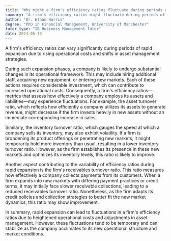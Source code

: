 ```yaml
---
title: "Why might a firm's efficiency ratios fluctuate during periods of rapid expansion?"
summary: "A firm's efficiency ratios might fluctuate during periods of rapid expansion due to increased operational costs and changes in asset management."
author: "Dr. Ethan Harris"
degree: "PhD in Financial Management, University of Manchester"
tutor_type: "IB Business Management Tutor"
date: 2024-05-13
---
```


A firm's efficiency ratios can vary significantly during periods of rapid expansion due to rising operational costs and shifts in asset management strategies.

During such expansion phases, a company is likely to undergo substantial changes in its operational framework. This may include hiring additional staff, acquiring new equipment, or entering new markets. Each of these actions requires considerable investment, which can contribute to increased operational costs. Consequently, a firm's efficiency ratios—metrics that assess how effectively a company employs its assets and liabilities—may experience fluctuations. For example, the asset turnover ratio, which reflects how efficiently a company utilizes its assets to generate revenue, might decrease if the firm invests heavily in new assets without an immediate corresponding increase in sales.

Similarly, the inventory turnover ratio, which gauges the speed at which a company sells its inventory, may also exhibit volatility. If a firm is broadening its product offerings or penetrating new markets, it might temporarily hold more inventory than usual, resulting in a lower inventory turnover ratio. However, as the firm establishes its presence in these new markets and optimizes its inventory levels, this ratio is likely to improve.

Another aspect contributing to the variability of efficiency ratios during rapid expansion is the firm's receivables turnover ratio. This ratio measures how effectively a company collects payments from its customers. When a firm expands into new markets with differing payment practices or credit terms, it may initially face slower receivable collections, leading to a reduced receivables turnover ratio. Nonetheless, as the firm adapts its credit policies and collection strategies to better fit the new market dynamics, this ratio may show improvement.

In summary, rapid expansion can lead to fluctuations in a firm's efficiency ratios due to heightened operational costs and adjustments in asset management. However, these fluctuations tend to be temporary and can stabilize as the company acclimates to its new operational structure and market conditions.
    
